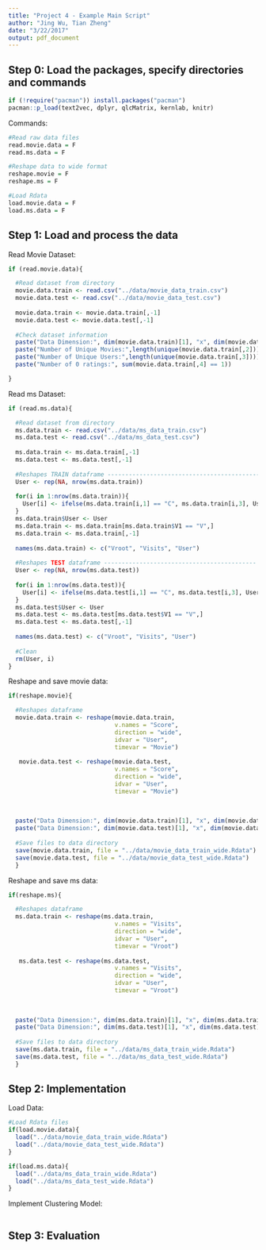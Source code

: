 ```yaml
---
title: "Project 4 - Example Main Script"
author: "Jing Wu, Tian Zheng"
date: "3/22/2017"
output: pdf_document
---
```


## Step 0: Load the packages, specify directories and commands

```r
if (!require("pacman")) install.packages("pacman")
pacman::p_load(text2vec, dplyr, qlcMatrix, kernlab, knitr)

```

Commands:

```r
#Read raw data files
read.movie.data = F
read.ms.data = F

#Reshape data to wide format
reshape.movie = F
reshape.ms = F

#Load Rdata
load.movie.data = F
load.ms.data = F
```

## Step 1: Load and process the data

Read Movie Dataset:

```r
if (read.movie.data){

  #Read dataset from directory
  movie.data.train <- read.csv("../data/movie_data_train.csv")
  movie.data.test <- read.csv("../data/movie_data_test.csv")
  
  movie.data.train <- movie.data.train[,-1]
  movie.data.test <- movie.data.test[,-1]
  
  #Check dataset information
  paste("Data Dimension:", dim(movie.data.train)[1], "x", dim(movie.data.train)[2])
  paste("Number of Unique Movies:",length(unique(movie.data.train[,2])))
  paste("Number of Unique Users:",length(unique(movie.data.train[,3])))
  paste("Number of 0 ratings:", sum(movie.data.train[,4] == 1))

}
```

Read ms Dataset:

```r
if (read.ms.data){

  #Read dataset from directory
  ms.data.train <- read.csv("../data/ms_data_train.csv")
  ms.data.test <- read.csv("../data/ms_data_test.csv")
  
  ms.data.train <- ms.data.train[,-1]
  ms.data.test <- ms.data.test[,-1]
  
  #Reshapes TRAIN dataframe -------------------------------------------
  User <- rep(NA, nrow(ms.data.train))
  
  for(i in 1:nrow(ms.data.train)){
    User[i] <- ifelse(ms.data.train[i,1] == "C", ms.data.train[i,3], User[i-1])
  }
  ms.data.train$User <- User
  ms.data.train <- ms.data.train[ms.data.train$V1 == "V",]
  ms.data.train <- ms.data.train[,-1]
  
  names(ms.data.train) <- c("Vroot", "Visits", "User")
  
  #Reshapes TEST dataframe -------------------------------------------
  User <- rep(NA, nrow(ms.data.test))
  
  for(i in 1:nrow(ms.data.test)){
    User[i] <- ifelse(ms.data.test[i,1] == "C", ms.data.test[i,3], User[i-1])
  }
  ms.data.test$User <- User
  ms.data.test <- ms.data.test[ms.data.test$V1 == "V",]
  ms.data.test <- ms.data.test[,-1]
  
  names(ms.data.test) <- c("Vroot", "Visits", "User")
  
  #Clean
  rm(User, i)
}
```

Reshape and save movie data:

```r
if(reshape.movie){

  #Reshapes dataframe
  movie.data.train <- reshape(movie.data.train, 
                              v.names = "Score", 
                              direction = "wide", 
                              idvar = "User", 
                              timevar = "Movie")
  
   movie.data.test <- reshape(movie.data.test, 
                              v.names = "Score", 
                              direction = "wide", 
                              idvar = "User", 
                              timevar = "Movie") 
  
  
  
  paste("Data Dimension:", dim(movie.data.train)[1], "x", dim(movie.data.train)[2])
  paste("Data Dimension:", dim(movie.data.test)[1], "x", dim(movie.data.test)[2])
  
  #Save files to data directory
  save(movie.data.train, file = "../data/movie_data_train_wide.Rdata")
  save(movie.data.test, file = "../data/movie_data_test_wide.Rdata")
  }
```

Reshape and save ms data:

```r
if(reshape.ms){

  #Reshapes dataframe
  ms.data.train <- reshape(ms.data.train, 
                              v.names = "Visits", 
                              direction = "wide", 
                              idvar = "User", 
                              timevar = "Vroot")
  
   ms.data.test <- reshape(ms.data.test, 
                              v.names = "Visits", 
                              direction = "wide", 
                              idvar = "User", 
                              timevar = "Vroot") 
  
  
  
  paste("Data Dimension:", dim(ms.data.train)[1], "x", dim(ms.data.train)[2])
  paste("Data Dimension:", dim(ms.data.test)[1], "x", dim(ms.data.test)[2])
  
  #Save files to data directory
  save(ms.data.train, file = "../data/ms_data_train_wide.Rdata")
  save(ms.data.test, file = "../data/ms_data_test_wide.Rdata")
  }
```


## Step 2: Implementation

Load Data:

```r
#Load Rdata files
if(load.movie.data){
  load("../data/movie_data_train_wide.Rdata")
  load("../data/movie_data_test_wide.Rdata")
}

if(load.ms.data){
  load("../data/ms_data_train_wide.Rdata")
  load("../data/ms_data_test_wide.Rdata")
}
```

Implement Clustering Model:

```r

```


## Step 3: Evaluation



